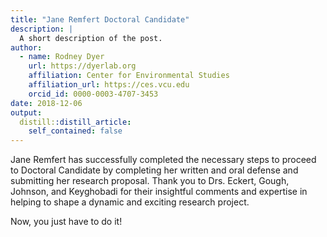 ```yaml
---
title: "Jane Remfert Doctoral Candidate"
description: |
  A short description of the post.
author:
  - name: Rodney Dyer
    url: https://dyerlab.org
    affiliation: Center for Environmental Studies
    affiliation_url: https://ces.vcu.edu
    orcid_id: 0000-0003-4707-3453
date: 2018-12-06
output:
  distill::distill_article:
    self_contained: false
---
```





Jane Remfert has successfully completed the necessary steps to proceed to Doctoral Candidate by completing her written and oral defense and submitting her research proposal.  Thank you to Drs. Eckert, Gough, Johnson, and Keyghobadi for their insightful comments and expertise in helping to shape a dynamic and exciting research project.

Now, you just have to do it!
 
 
 
